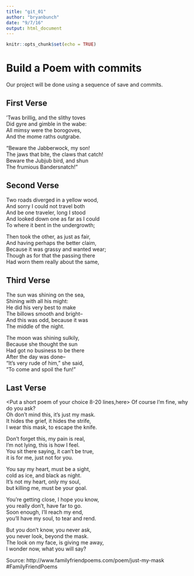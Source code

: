 ---
title: "git_01"
author: "bryanbunch"
date: "9/7/16"
output: html_document
---

```{r setup, include=FALSE}
knitr::opts_chunk$set(echo = TRUE)
```
# Build a Poem with commits
Our project will be done using a sequence of save and commits.

## First Verse 
<Put the first two verses of Jabberwocky by Lewis Carrol in this section>
’Twas brillig, and the slithy toves   
Did gyre and gimble in the wabe:    
All mimsy were the borogoves,    
And the mome raths outgrabe.    
      
“Beware the Jabberwock, my son!    
The jaws that bite, the claws that catch!    
Beware the Jubjub bird, and shun    
The frumious Bandersnatch!”    

## Second Verse
<Put the first two verses of The Road Not Taken by Robert Frost here>
Two roads diverged in a yellow wood,  
And sorry I could not travel both  
And be one traveler, long I stood  
And looked down one as far as I could  
To where it bent in the undergrowth;  

Then took the other, as just as fair,  
And having perhaps the better claim,  
Because it was grassy and wanted wear;  
Though as for that the passing there  
Had worn them really about the same,  

## Third Verse
<Put the first two verses of The Walrus and the Carpenter here>
The sun was shining on the sea,  
Shining with all his might:  
He did his very best to make  
The billows smooth and bright--  
And this was odd, because it was  
The middle of the night.  

The moon was shining sulkily,  
Because she thought the sun  
Had got no business to be there  
After the day was done--  
"It's very rude of him," she said,  
"To come and spoil the fun!"  

## Last Verse
<Put a short poem of your choice 8-20 lines,here>
Of course I'm fine, why do you ask?    
Oh don't mind this, it's just my mask.    
It hides the grief, it hides the strife,    
I wear this mask, to escape the knife.    

Don't forget this, my pain is real,    
I'm not lying, this is how I feel.    
You sit there saying, it can't be true,    
it is for me, just not for you.    

You say my heart, must be a sight,   
cold as ice, and black as night.    
It's not my heart, only my soul,    
but killing me, must be your goal.    

You're getting close, I hope you know,    
you really don't, have far to go.   
Soon enough, I'll reach my end,   
you'll have my soul, to tear and rend.   

But you don't know, you never ask,   
you never look, beyond the mask.   
The look on my face, is giving me away,   
I wonder now, what you will say?   


Source: http://www.familyfriendpoems.com/poem/just-my-mask
#FamilyFriendPoems